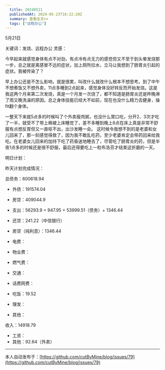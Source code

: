 ```yaml
---
  title: 20240521
  publishedAt: 2024-05-23T16:22:20Z
  summary: 查看全文>>
  tags: ["远程办公"]
---
```


5月21日

关键词：发烧、远程办公
灵感：

今早起来就感觉身体有点不对劲，有点冷有点无力的感觉但又不至于到头晕发烧那一步，总之就是离感冒不远的症状，加上厕所拉水，立马让我想到了肠胃炎引起的症状。我被传染了？

早上办公还是不怎么影响，就是很累，叫改什么就改什么根本不想思考。到了中午不想煮饭又不想外卖，11点多睡到2点起来，感觉身体没好转反而开始发烧。这是我这两个月来第二次发烧，真是一个月发一次烧了，都不知道是肠胃炎还是昨晚淋了雨又晚洗澡的原因。总之身体技能已经大不如前，现在也没什么精力去健身，操fit翻个身体。

一整天下来就5点多的时候叫了个外卖瘦肉粥，也没什么胃口吃，分开2、3次才吃了一半，就受不了带上棉被上床睡觉了，差不多睡到晚上8点在床上真是非常不舒服有点想反胃但又一直呕不出，出沙发睡一会。
这时候令我想不到的是老婆和女儿回来了，那一刻感觉得救了，因为我不敢乱吃药，至少老婆肯定会带药回来给我吃。在老婆女儿回来的加持下吃了药昏迷地睡去了，尽管吃了肠胃炎的药，但是半夜1点多的时候还是很不舒服，最后还得要吃上一粒布洛芬才结束这折磨的一天。

明日计划：

昨天计划完成情况：

总债务：600618.94
- 外债：191574.04
- 房贷：409044.9

- 支出：56293.9 = 947.95 + 53999.51（债务）+ 1346.44
- 还贷：241.22（中信银行）
- 房贷（纯利息）：1346.44
- 电费：
- 物业费：
- 燃气费：
- 交通：
- 话费网费：
- 吃饭：19.52
- 理发：
- 其他：

收入：14918.79
- 工资：
- 其他：92.64（外卖）


---
本人自动发布于：[https://github.com/cutByMine/blog/issues/79](https://github.com/cutByMine/blog/issues/79)
